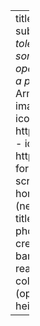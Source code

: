 ---
title: "this is the about page."
subtitle: "_“Cats will amusingly tolerate humans only until someone comes up with a tin opener that can be operated with a paw.”_ - T. Pratchett (Men At Arms)"
about:
  template: solana
  # image: photos/cover.jpeg
  links:
    - icon: linkedin
      text: LinkedIn
      href: https://www.linkedin.com/in/tunok/
    - icon: github
      text: Github
      href: https://github.com/Tunok24
format:
  html:
    toc: false
    smooth-scroll: true
    css: [styles.css, home.css]         # add home-only CSS (next step)
page-layout: article
title-block-banner: photos/cover.jpeg # <-- THIS creates the cover/hero
title-block-banner-overlay: true      # darken for readability
title-block-banner-color: "#00000080" # overlay (optional)
title-block-banner-height: 30vh   # try 30–60vh

---